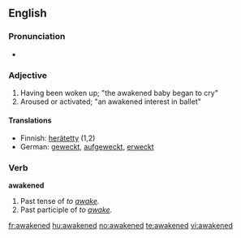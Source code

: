 ==English==

===Pronunciation===
*{{audio|en-us-awakened.ogg|Audio (US)}}


===Adjective===
{{infl|en|adjective}}
# Having been woken up; "the awakened baby began to cry" 
# Aroused or activated; "an awakened interest in ballet" 

====Translations====
*Finnish: [[herätetty]] (1,2)
*German: [[wecken|geweckt]], [[aufgeweckt]], [[erweckt]]

===Verb===
'''awakened'''
# Past tense of ''to [[awake]].''
# Past participle of ''to [[awake]].''

[[fr:awakened]]
[[hu:awakened]]
[[no:awakened]]
[[te:awakened]]
[[vi:awakened]]